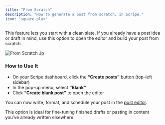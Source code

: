 ```yaml
---
title: "From Scratch"
description: "How to generate a post from scratch, in Scripe."
icon: "square-plus"
---
```


This feature lets you start with a clean slate. If you already have a post idea or draft in mind, use this option to open the editor and build your post from scratch.

![From Scratch Jp](/images/from-scratch.jpg)

### How to Use It

- On your Scripe dashboard, click the **“Create posts”** button (top-left sidebar)
- In the pop-up menu, select **“Blank”**
- Click **“Create blank post”** to open the editor

You can now write, format, and schedule your post in the [post editor](/editor/editor).

<Tip>
  This option is ideal for fine-tuning finished drafts or pasting in content you’ve already written elsewhere.
</Tip>